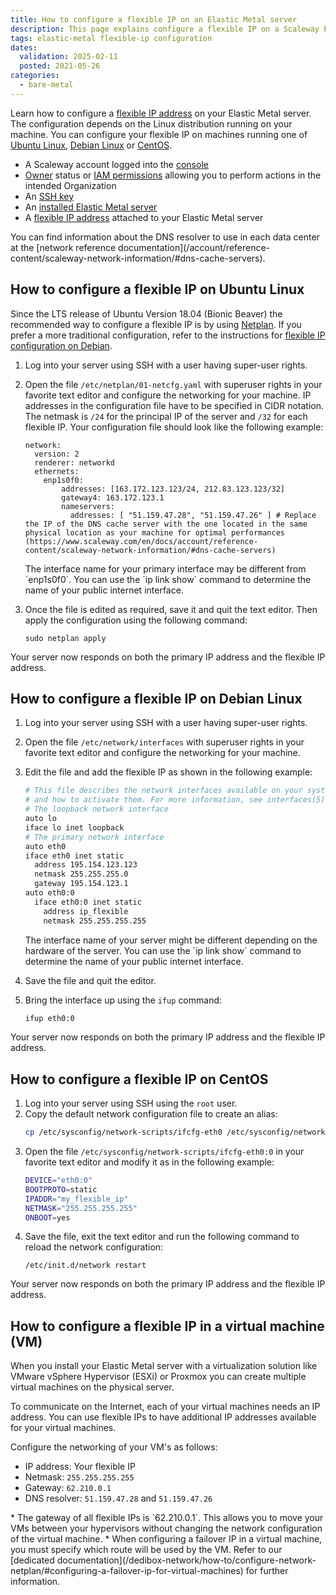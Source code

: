 ```yaml
---
title: How to configure a flexible IP on an Elastic Metal server
description: This page explains configure a flexible IP on a Scaleway Elastic Metal server
tags: elastic-metal flexible-ip configuration
dates:
  validation: 2025-02-11
  posted: 2021-05-26
categories:
  - bare-metal
---
```



Learn how to configure a [flexible IP address](/elastic-metal/concepts/#flexible-ip) on your Elastic Metal server. The configuration depends on the Linux distribution running on your machine. You can configure your flexible IP on machines running one of [Ubuntu Linux](#how-to-configure-a-flexible-ip-on-ubuntu-linux), [Debian Linux](#how-to-configure-a-flexible-ip-on-debian-linux) or [CentOS](#how-to-configure-a-flexible-ip-on-centos).

<Requirements />

- A Scaleway account logged into the [console](https://console.scaleway.com)
- [Owner](/iam/concepts/#owner) status or [IAM permissions](/iam/concepts/#permission) allowing you to perform actions in the intended Organization
- An [SSH key](/organizations-and-projects/how-to/create-ssh-key/)
- An [installed Elastic Metal server](/elastic-metal/quickstart/#how-to-create-an-elastic-metal-server)
- A [flexible IP address](/elastic-metal/how-to/attach-detach-flexible-ip/) attached to your Elastic Metal server

<Message typ="tip">
  You can find information about the DNS resolver to use in each data center at the [network reference documentation](/account/reference-content/scaleway-network-information/#dns-cache-servers).
</Message>

## How to configure a flexible IP on Ubuntu Linux

Since the LTS release of Ubuntu Version 18.04 (Bionic Beaver) the recommended way to configure a flexible IP is by using [Netplan](https://netplan.io/). If you prefer a more traditional configuration, refer to the instructions for [flexible IP configuration on Debian](#how-to-configure-a-flexible-ip-on-debian-linux).

1. Log into your server using SSH with a user having super-user rights.
2. Open the file `/etc/netplan/01-netcfg.yaml` with superuser rights in your favorite text editor and configure the networking for your machine.
    <Message type="note">
      IP addresses in the configuration file have to be specified in CIDR
      notation. The netmask is `/24` for the principal IP of the server and `/32`
      for each flexible IP.
    </Message>
    Your configuration file should look like the following example:

    ```
    network:
      version: 2
      renderer: networkd
      ethernets:
        enp1s0f0:
            addresses: [163.172.123.123/24, 212.83.123.123/32]
            gateway4: 163.172.123.1
            nameservers:
              addresses: [ "51.159.47.28", "51.159.47.26" ] # Replace the IP of the DNS cache server with the one located in the same physical location as your machine for optimal performances (https://www.scaleway.com/en/docs/account/reference-content/scaleway-network-information/#dns-cache-servers) 
    ```

    <Message type="tip">
      The interface name for your primary interface may be different from
      `enp1s0f0`. You can use the `ip link show` command to determine the name of
      your public internet interface.
    </Message>
3. Once the file is edited as required, save it and quit the text editor. Then apply the configuration using the following command:
    ```
    sudo netplan apply
    ```

Your server now responds on both the primary IP address and the flexible IP address.

## How to configure a flexible IP on Debian Linux

1. Log into your server using SSH with a user having super-user rights.
2. Open the file `/etc/network/interfaces` with superuser rights in your favorite text editor and configure the networking for your machine.
3. Edit the file and add the flexible IP as shown in the following example:
    ```sh
    # This file describes the network interfaces available on your system
    # and how to activate them. For more information, see interfaces(5).
    # The loopback network interface
    auto lo
    iface lo inet loopback
    # The primary network interface
    auto eth0
    iface eth0 inet static
      address 195.154.123.123
      netmask 255.255.255.0
      gateway 195.154.123.1
    auto eth0:0
      iface eth0:0 inet static
        address ip_flexible
        netmask 255.255.255.255
    ```

    <Message type="note">
      The interface name of your server might be different depending on the hardware
      of the server. You can use the `ip link show` command to determine the name of
      your public internet interface.
    </Message>
4. Save the file and quit the editor.
5. Bring the interface up using the `ifup` command:
    ```sh
    ifup eth0:0
    ```

Your server now responds on both the primary IP address and the flexible IP address.

## How to configure a flexible IP on CentOS

1. Log into your server using SSH using the `root` user.
2. Copy the default network configuration file to create an alias:
    ```sh
    cp /etc/sysconfig/network-scripts/ifcfg-eth0 /etc/sysconfig/network-scripts/ifcfg-eth0:0
    ```
3. Open the file `/etc/sysconfig/network-scripts/ifcfg-eth0:0` in your favorite text editor and modify it as in the following example:
    ```sh
    DEVICE="eth0:0"
    BOOTPROTO=static
    IPADDR="my_flexible_ip"
    NETMASK="255.255.255.255"
    ONBOOT=yes
    ```
4. Save the file, exit the text editor and run the following command to reload the network configuration:
    ```
    /etc/init.d/network restart
    ```
Your server now responds on both the primary IP address and the flexible IP address.

## How to configure a flexible IP in a virtual machine (VM)

When you install your Elastic Metal server with a virtualization solution like VMware vSphere Hypervisor (ESXi) or Proxmox you can create multiple virtual machines on the physical server.

To communicate on the Internet, each of your virtual machines needs an IP address. You can use flexible IPs to have additional IP addresses available for your virtual machines.

Configure the networking of your VM's as follows:

* IP address: Your flexible IP
* Netmask: `255.255.255.255`
* Gateway: `62.210.0.1`
* DNS resolver: `51.159.47.28` and `51.159.47.26`

<Message type="tip">
  * The gateway of all flexible IPs is `62.210.0.1`. This allows you to move your VMs between your hypervisors without changing the network configuration of the virtual machine.
  * When configuring a failover IP in a virtual machine, you must specify which route will be used by the VM. Refer to our [dedicated documentation](/dedibox-network/how-to/configure-network-netplan/#configuring-a-failover-ip-for-virtual-machines) for further information.
</Message>